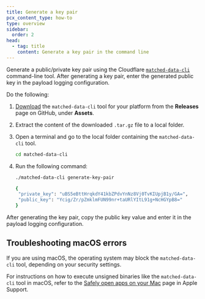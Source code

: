 ```yaml
---
title: Generate a key pair
pcx_content_type: how-to
type: overview
sidebar:
  order: 2
head:
  - tag: title
    content: Generate a key pair in the command line
---
```


Generate a public/private key pair using the Cloudflare [`matched-data-cli`](https://github.com/cloudflare/matched-data-cli) command-line tool. After generating a key pair, enter the generated public key in the payload logging configuration.

Do the following:

1. [Download](https://github.com/cloudflare/matched-data-cli/releases) the `matched-data-cli` tool for your platform from the **Releases** page on GitHub, under **Assets**.

2. Extract the content of the downloaded `.tar.gz` file to a local folder.

3. Open a terminal and go to the local folder containing the `matched-data-cli` tool.

   ```sh
   cd matched-data-cli
   ```

4. Run the following command:

   ```sh
   ./matched-data-cli generate-key-pair
   ```

   ```sh output
   {
    "private_key": "uBS5eBttHrqkdY41kbZPdvYnNz8Vj0TvKIUpjB1y/GA=",
    "public_key": "Ycig/Zr/pZmklmFUN99nr+taURlYItL91g+NcHGYpB8="
   }
   ```

After generating the key pair, copy the public key value and enter it in the payload logging configuration.

## Troubleshooting macOS errors

If you are using macOS, the operating system may block the `matched-data-cli` tool, depending on your security settings.

For instructions on how to execute unsigned binaries like the `matched-data-cli` tool in macOS, refer to the [Safely open apps on your Mac](https://support.apple.com/en-us/HT202491#:~:text=If%20you%20want%20to%20open%20an%20app%20that%20hasn%E2%80%99t%20been%20notarized%20or%20is%20from%20an%20unidentified%20developer) page in Apple Support.
